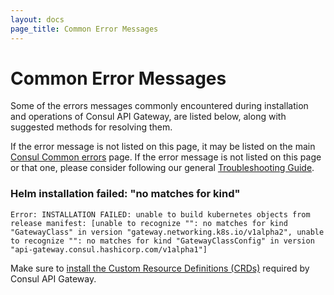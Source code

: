 ```yaml
---
layout: docs
page_title: Common Error Messages
---
```


# Common Error Messages

Some of the errors messages commonly encountered during installation and operations of Consul API Gateway, are listed below, along with suggested methods for resolving them.

If the error message is not listed on this page, it may be listed on the main [Consul Common errors][consul-common-errors] page. If the error message is not listed on this page or that one, please consider following our general [Troubleshooting Guide][troubleshooting].

<!---
    ***************************************************************************
    Each common error should have its own section on this page. Each section
    should start with a heading line that is a short description of the error or
    the the text of the error.

    Two examples:
        ### Failed opening file during installation
        ### Message: "Can't connect to repository" when running Helm chart

    ***************************************************************************
--->

### Helm installation failed: "no matches for kind"

```
Error: INSTALLATION FAILED: unable to build kubernetes objects from release manifest: [unable to recognize "": no matches for kind "GatewayClass" in version "gateway.networking.k8s.io/v1alpha2", unable to recognize "": no matches for kind "GatewayClassConfig" in version "api-gateway.consul.hashicorp.com/v1alpha1"]
```

Make sure to [install the Custom Resource Definitions (CRDs)](https://www.consul.io/docs/api-gateway/api-gateway-usage#installation) required by Consul API Gateway.

[consul-common-errors]: /docs/troubleshooting/common-errors
[troubleshooting]: https://learn.hashicorp.com/consul/day-2-operations/advanced-operations/troubleshooting
